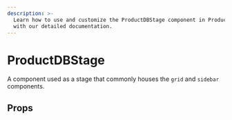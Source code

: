 ```yaml
---
description: >-
  Learn how to use and customize the ProductDBStage component in ProductDB's React UI Kit
  with our detailed documentation.
---
```


# ProductDBStage

A component used as a stage that commonly houses
the `grid` and `sidebar` components.

## Props

<PropsTable of="ProductDB-stage" />

<head>
  <title>React UI Kit ProductDBStage</title>
</head>
